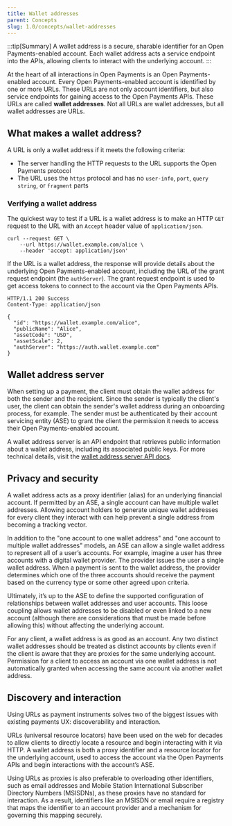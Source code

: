 ```yaml
---
title: Wallet addresses
parent: Concepts
slug: 1.0/concepts/wallet-addresses
---
```


:::tip\[Summary]
A wallet address is a secure, sharable identifier for an Open Payments-enabled account. Each wallet address acts a service endpoint into the APIs, allowing clients to interact with the underlying account.
:::

At the heart of all interactions in Open Payments is an Open Payments-enabled account. Every Open Payments-enabled account is identified by one or more URLs. These URLs are not only account identifiers, but also service endpoints for gaining access to the Open Payments APIs. These URLs are called **wallet addresses**. Not all URLs are wallet addresses, but all wallet addresses are URLs.

## What makes a wallet address?

A URL is only a wallet address if it meets the following criteria:

* The server handling the HTTP requests to the URL supports the Open Payments protocol
* The URL uses the `https` protocol and has no `user-info`, `port`, `query string`, or `fragment` parts

### Verifying a wallet address

The quickest way to test if a URL is a wallet address is to make an HTTP `GET` request to the URL with an `Accept` header value of `application/json`.

```http
curl --request GET \
 	--url https://wallet.example.com/alice \
 	--header 'accept: application/json'
```

If the URL is a wallet address, the response will provide details about the underlying Open Payments-enabled account, including the URL of the grant request endpoint (the `authServer`). The grant request endpoint is used to get access tokens to connect to the account via the Open Payments APIs.

```http
HTTP/1.1 200 Success
Content-Type: application/json

{
  "id": "https://wallet.example.com/alice",
  "publicName": "Alice",
  "assetCode": "USD",
  "assetScale": 2,
  "authServer": "https://auth.wallet.example.com"
}
```

## Wallet address server

When setting up a payment, the client must obtain the wallet address for both the sender and the recipient. Since the sender is typically the client's user, the client can obtain the sender's wallet address during an onboarding process, for example. The sender must be authenticated by their account servicing entity (ASE) to grant the client the permission it needs to access their Open Payments-enabled account.

A wallet address server is an API endpoint that retrieves public information about a wallet address, including its associated public keys. For more technical details, visit the [wallet address server API docs](/1.0/apis/wallet-address-server/operations/get-wallet-address/).

## Privacy and security

A wallet address acts as a proxy identifier (alias) for an underlying financial account. If permitted by an ASE, a single account can have multiple wallet addresses. Allowing account holders to generate unique wallet addresses for every client they interact with can help prevent a single address from becoming a tracking vector.

In addition to the "one account to one wallet address" and "one account to multiple wallet addresses" models, an ASE can allow a single wallet address to represent all of a user’s accounts. For example, imagine a user has three accounts with a digital wallet provider. The provider issues the user a single wallet address. When a payment is sent to the wallet address, the provider determines which one of the three accounts should receive the payment based on the currency type or some other agreed upon criteria.

Ultimately, it’s up to the ASE to define the supported configuration of relationships between wallet addresses and user accounts. This loose coupling allows wallet addresses to be disabled or even linked to a new account (although there are considerations that must be made before allowing this) without affecting the underlying account.

For any client, a wallet address is as good as an account. Any two distinct wallet addresses should be treated as distinct accounts by clients even if the client is aware that they are proxies for the same underlying account. Permission for a client to access an account via one wallet address is not automatically granted when accessing the same account via another wallet address.

## Discovery and interaction

Using URLs as payment instruments solves two of the biggest issues with existing payments UX: discoverability and interaction.

URLs (universal resource locators) have been used on the web for decades to allow clients to directly locate a resource and begin interacting with it via HTTP. A wallet address is both a proxy identifier and a resource locator for the underlying account, used to access the account via the Open Payments APIs and begin interactions with the account’s ASE.

Using URLs as proxies is also preferable to overloading other identifiers, such as email addresses and Mobile Station International Subscriber Directory Numbers (MSISDNs), as these proxies have no standard for interaction. As a result, identifiers like an MSISDN or email require a registry that maps the identifier to an account provider and a mechanism for governing this mapping securely.
